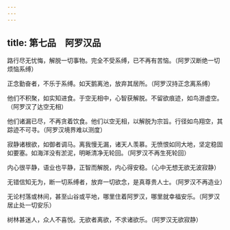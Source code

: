 ```yaml
---
---
---
```

title: 第七品　阿罗汉品
---




路行尽无忧悔，解脱一切事物。完全不受系缚，已不再有苦恼。（阿罗汉断绝一切烦恼系缚）

正念勤奋者，不乐于系缚。如天鹅离池，放弃其居所。（阿罗汉持正念离系缚）

他们不积聚，如实知进食。于空无相中，心智获解脱。不留欲痕迹，如鸟游虚空。（阿罗汉了达空无相）

他们诸漏已尽，不再贪着饮食。他们以空无相，以解脱为宗旨。行径如鸟翔空，其踪迹不可寻。（阿罗汉境界难以测度）

寂静诸根欲，如御者调马。离我慢无漏，诸天人羡慕。无愤恨如同大地，坚定稳固如要塞。如海洋没有淤泥，明晰清净无轮回。（阿罗汉不再生死轮回）

内心很平静，语业也平静，正智而解脱，内心得安稳。（心中无想无欲无波寂静）

无错信知无为，断一切系缚者，放弃一切欲念，是真尊贵人士。（阿罗汉不再造业）

无论村落或林间，甚至山谷或平地，哪里住着阿罗汉，哪里就幸福安乐。（阿罗汉居止处一切安乐）

树林甚迷人，众人不喜悦。无欲者离欲，不求诸欲乐。（阿罗汉无欲寂静）